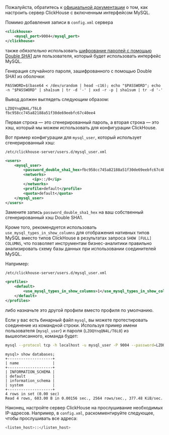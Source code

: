Пожалуйста, обратитесь к [официальной документации](/interfaces/mysql) о том, как настроить сервер ClickHouse с включенным интерфейсом MySQL.

Помимо добавления записи в `config.xml` сервера

```xml
<clickhouse>
    <mysql_port>9004</mysql_port>
</clickhouse>
```

также _обязательно_ использовать
[шифрование паролей с помощью Double SHA1](/operations/settings/settings-users#user-namepassword)
для пользователя, который будет использовать интерфейс MySQL.

Генерация случайного пароля, зашифрованного с помощью Double SHA1 из оболочки:

```shell
PASSWORD=$(base64 < /dev/urandom | head -c16); echo "$PASSWORD"; echo -n "$PASSWORD" | sha1sum | tr -d '-' | xxd -r -p | sha1sum | tr -d '-'
```

Вывод должен выглядеть следующим образом:

```
LZOQYnqQN4L/T6L0
fbc958cc745a82188a51f30de69eebfc67c40ee4
```

Первая строка — это сгенерированный пароль, а вторая строка — это хэш, который мы можем использовать для конфигурации ClickHouse.

Вот пример конфигурации для `mysql_user`, который использует сгенерированный хэш:

`/etc/clickhouse-server/users.d/mysql_user.xml`

```xml
<users>
    <mysql_user>
        <password_double_sha1_hex>fbc958cc745a82188a51f30de69eebfc67c40ee4</password_double_sha1_hex>
        <networks>
            <ip>::/0</ip>
        </networks>
        <profile>default</profile>
        <quota>default</quota>
    </mysql_user>
</users>
```

Замените запись `password_double_sha1_hex` на ваш собственный сгенерированный хэш Double SHA1.

Кроме того, рекомендуется использовать `use_mysql_types_in_show_columns`
для отображения нативных типов MySQL вместо типов ClickHouse в результатах запроса `SHOW [FULL] COLUMNS`,
что позволяет инструментам бизнес-аналитики правильно анализировать схему базы данных при использовании соединителей MySQL.

Например:

`/etc/clickhouse-server/users.d/mysql_user.xml`

```xml
<profiles>
    <default>
        <use_mysql_types_in_show_columns>1</use_mysql_types_in_show_columns>
    </default>
</profiles>
```

либо назначьте это другой профили вместо профиля по умолчанию.

Если у вас есть бинарный файл `mysql`, вы можете протестировать соединение из командной строки.
Используя пример имени пользователя (`mysql_user`) и пароля (`LZOQYnqQN4L/T6L0`) из вышеописанного, команда будет:

```bash
mysql --protocol tcp -h localhost -u mysql_user -P 9004 --password=LZOQYnqQN4L/T6L0
```

```
mysql> show databases;
+--------------------+
| name               |
+--------------------+
| INFORMATION_SCHEMA |
| default            |
| information_schema |
| system             |
+--------------------+
4 rows in set (0.00 sec)
Read 4 rows, 603.00 B in 0.00156 sec., 2564 rows/sec., 377.48 KiB/sec.
```

Наконец, настройте сервер ClickHouse на прослушивание необходимых IP-адресов. Например, в `config.xml`, раскомментируйте следующее, чтобы прослушивать все адреса:

```bash
<listen_host>::</listen_host> 
```
